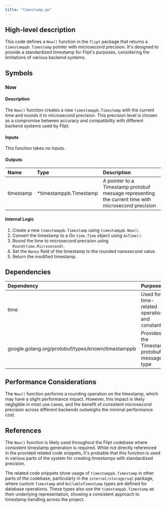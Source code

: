 ```yaml
---
title: "timestamp.go"
---
```


## High-level description
This code defines a `Now()` function in the `flipt` package that returns a `timestamppb.Timestamp` pointer with microsecond precision. It's designed to provide a standardized timestamp for Flipt's purposes, considering the limitations of various backend systems.

## Symbols

### Now
#### Description
The `Now()` function creates a new `timestamppb.Timestamp` with the current time and rounds it to microsecond precision. This precision level is chosen as a compromise between accuracy and compatibility with different backend systems used by Flipt.

#### Inputs
This function takes no inputs.

#### Outputs
| Name | Type | Description |
|:-----|:-----|:------------|
| timestamp | *timestamppb.Timestamp | A pointer to a Timestamp protobuf message representing the current time with microsecond precision |

#### Internal Logic
1. Create a new `timestamppb.Timestamp` using `timestamppb.Now()`.
2. Convert the timestamp to a Go `time.Time` object using `AsTime()`.
3. Round the time to microsecond precision using `Round(time.Microsecond)`.
4. Set the `Nanos` field of the timestamp to the rounded nanosecond value.
5. Return the modified timestamp.

## Dependencies
| Dependency | Purpose |
|:-----------|:--------|
| time | Used for time-related operations and constants |
| google.golang.org/protobuf/types/known/timestamppb | Provides the Timestamp protobuf message type |

## Performance Considerations
The `Now()` function performs a rounding operation on the timestamp, which may have a slight performance impact. However, this impact is likely negligible in most use cases, and the benefit of consistent microsecond precision across different backends outweighs the minimal performance cost.

## References
The `Now()` function is likely used throughout the Flipt codebase where consistent timestamp generation is required. While not directly referenced in the provided related code snippets, it's probable that this function is used in various parts of the system for creating timestamps with standardized precision.

The related code snippets show usage of `timestamppb.Timestamp` in other parts of the codebase, particularly in the `internal/storage/sql` package, where custom `Timestamp` and `NullableTimestamp` types are defined for database operations. These types also use the `timestamppb.Timestamp` as their underlying representation, showing a consistent approach to timestamp handling across the project.